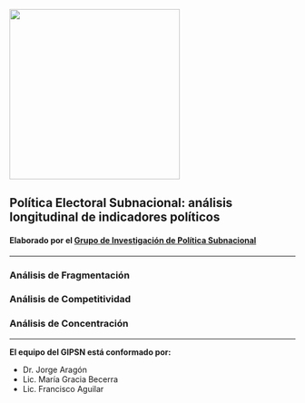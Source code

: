 <img src="https://github.com/mgbecerra/ProyectoGIPSN/raw/master/logo_JPG.jpg" width="300">

## Política Electoral Subnacional: análisis longitudinal de indicadores políticos

#### Elaborado por el [Grupo de Investigación de Política Subnacional](#team)

-----

### Análisis de Fragmentación

### Análisis de Competitividad

### Análisis de Concentración

------

<a id='team'></a>

**El equipo del GIPSN está conformado por:**

* Dr. Jorge Aragón
* Lic. María Gracia Becerra
* Lic. Francisco Aguilar
 